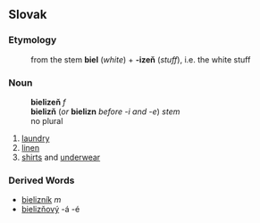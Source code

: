 ==Slovak==
===Etymology===
:from the stem '''biel''' (''white'') + '''-izeň''' (''stuff''), i.e. the white stuff
===Noun===
:'''bielizeň''' ''f''
:'''bielizň''' (''or'' '''bielizn''' ''before -i and -e'') ''stem''
:no plural
:{{decpat}} {{dlan}}
# [[laundry]]
# [[linen]]
# [[shirt]]s and [[underwear]]

===Derived Words===
* [[bielizník#Slovak|bielizník]] ''m''
* [[bielizňový]] -á -é